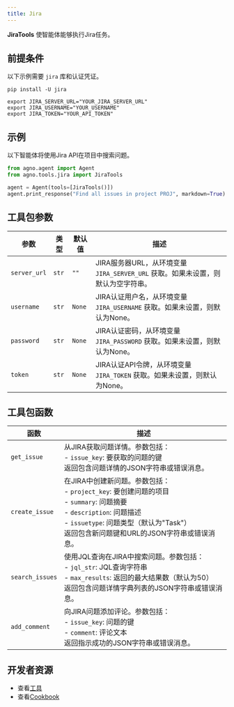 ```yaml
---
title: Jira
---
```

**JiraTools** 使智能体能够执行Jira任务。

## 前提条件

以下示例需要 `jira` 库和认证凭证。

```shell
pip install -U jira
```

```shell
export JIRA_SERVER_URL="YOUR_JIRA_SERVER_URL"
export JIRA_USERNAME="YOUR_USERNAME"
export JIRA_TOKEN="YOUR_API_TOKEN"
```

## 示例

以下智能体将使用Jira API在项目中搜索问题。

```python cookbook/tools/jira_tools.py
from agno.agent import Agent
from agno.tools.jira import JiraTools

agent = Agent(tools=[JiraTools()])
agent.print_response("Find all issues in project PROJ", markdown=True)
```

## 工具包参数

| 参数          | 类型  | 默认值 | 描述                                                                                                                   |
| ------------- | ----- | ------ | --------------------------------------------------------------------------------------------------------------------- |
| `server_url` | `str` | `""`    | JIRA服务器URL，从环境变量 `JIRA_SERVER_URL` 获取。如果未设置，则默认为空字符串。 |
| `username`   | `str` | `None`  | JIRA认证用户名，从环境变量 `JIRA_USERNAME` 获取。如果未设置，则默认为None。    |
| `password`   | `str` | `None`  | JIRA认证密码，从环境变量 `JIRA_PASSWORD` 获取。如果未设置，则默认为None。    |
| `token`      | `str` | `None`  | JIRA认证API令牌，从环境变量 `JIRA_TOKEN` 获取。如果未设置，则默认为None。      |

## 工具包函数

| 函数          | 描述                                                                                                                                                                                                                                                                                                                           |
| ------------- | ----------------------------------------------------------------------------------------------------------------------------------------------------------------------------------------------------------------------------------------------------------------------------------------------------------------------------- |
| `get_issue`     | 从JIRA获取问题详情。参数包括：<br/>- `issue_key`: 要获取的问题的键<br/>返回包含问题详情的JSON字符串或错误消息。                                                                                                                                                    |
| `create_issue`  | 在JIRA中创建新问题。参数包括：<br/>- `project_key`: 要创建问题的项目<br/>- `summary`: 问题摘要<br/>- `description`: 问题描述<br/>- `issuetype`: 问题类型（默认为"Task"）<br/>返回包含新问题键和URL的JSON字符串或错误消息。 |
| `search_issues` | 使用JQL查询在JIRA中搜索问题。参数包括：<br/>- `jql_str`: JQL查询字符串<br/>- `max_results`: 返回的最大结果数（默认为50）<br/>返回包含问题详情字典列表的JSON字符串或错误消息。                                             |
| `add_comment`   | 向JIRA问题添加评论。参数包括：<br/>- `issue_key`: 问题的键<br/>- `comment`: 评论文本<br/>返回指示成功的JSON字符串或错误消息。                                                                                                                                   |

## 开发者资源

- 查看[工具](https://github.com/agno-agi/agno/blob/main/libs/agno/agno/tools/jira.py)
- 查看[Cookbook](https://github.com/agno-agi/agno/blob/main/cookbook/tools/jira_tools.py)